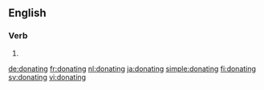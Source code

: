 ==English==

===Verb===
{{head|en}}

# {{present participle of|donate|lang=en}}

[[de:donating]]
[[fr:donating]]
[[nl:donating]]
[[ja:donating]]
[[simple:donating]]
[[fi:donating]]
[[sv:donating]]
[[vi:donating]]